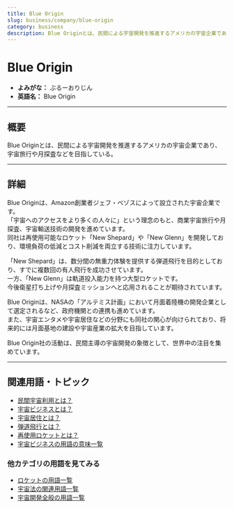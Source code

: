 ```yaml
---
title: Blue Origin
slug: business/company/blue-origin
category: business
description: Blue Originとは、民間による宇宙開発を推進するアメリカの宇宙企業であり、宇宙旅行や月探査などを目指している。
---
```



<Head>
  <script type="application/ld+json">
    {`{
      "@context": "https://schema.org",
      "@type": "DefinedTerm",
      "name": "Blue Origin",
      "inDefinedTermSet": "https://www.space-portal.org",
      "termCode": "business/company/blue-origin",
      "description": "Blue Originとは、民間による宇宙開発を推進するアメリカの宇宙企業であり、宇宙旅行や月探査などを目指している。",
      "url": "https://www.space-portal.org/docs/business/company/blue-origin"
    }`}
  </script>
</Head>

# Blue Origin

- **よみがな：** ぶるーおりじん  
- **英語名：** Blue Origin  

---

## 概要

Blue Originとは、民間による宇宙開発を推進するアメリカの宇宙企業であり、宇宙旅行や月探査などを目指している。

---

## 詳細

Blue Originは、Amazon創業者ジェフ・ベゾスによって設立された宇宙企業です。  
「宇宙へのアクセスをより多くの人々に」という理念のもと、商業宇宙旅行や月探査、宇宙輸送技術の開発を進めています。  
同社は再使用可能なロケット「New Shepard」や「New Glenn」を開発しており、環境負荷の低減とコスト削減を両立する技術に注力しています。  

「New Shepard」は、数分間の無重力体験を提供する弾道飛行を目的としており、すでに複数回の有人飛行を成功させています。  
一方、「New Glenn」は軌道投入能力を持つ大型ロケットです。  
今後衛星打ち上げや月探査ミッションへと応用されることが期待されています。  

Blue Originは、NASAの「アルテミス計画」において月面着陸機の開発企業として選定されるなど、政府機関との連携も進めています。  
また、宇宙エンタメや宇宙居住などの分野にも同社の関心が向けられており、将来的には月面基地の建設や宇宙産業の拡大を目指しています。  

Blue Origin社の活動は、民間主導の宇宙開発の象徴として、世界中の注目を集めています。

---

## 関連用語・トピック

- [民間宇宙利用とは？](business/private-space-utilization)
- [宇宙ビジネスとは？](business/space-business)
- [宇宙居住とは？](environment/space-habitation)
- [弾道飛行とは？](orbit/type/suborbital-flight)
- [再使用ロケットとは？](rocket/type/reusable-rocket)
- [宇宙ビジネスの用語の意味一覧](category/business)

### 他カテゴリの用語を見てみる

- [ロケットの用語一覧](category/rocket)
- [宇宙法の関連用語一覧](category/policy)
- [宇宙開発全般の用語一覧](category/glossary)

